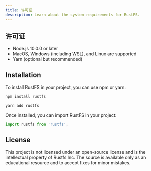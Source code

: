 ```yaml
---
title: 许可证
description: Learn about the system requirements for RustFS.
---
```


## 许可证

- Node.js 10.0.0 or later
- MacOS, Windows (including WSL), and Linux are supported
- Yarn (optional but recommended)

## Installation

To install RustFS in your project, you can use npm or yarn:

```bash
npm install rustfs
```

```bash
yarn add rustfs
```

Once installed, you can import RustFS in your project:

```javascript
import rustfs from 'rustfs';
```

## License

This project is not licensed under an open-source license and is the intellectual property of Rustfs Inc. The source is available only as an educational resource and to accept fixes for minor mistakes.

